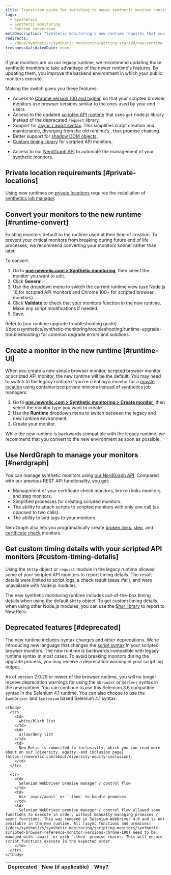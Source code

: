 ```yaml
---
title: Transition guide for switching to newer synthetic monitor runtime
tags:
  - Synthetics
  - Synthetic monitoring
  - Runtime conversion
metaDescription: "Synthetic monitoring's new runtime requires that you make some changes to your already existing monitors."
redirects: 
  - /docs/synthetics/synthetic-monitoring/getting-started/new-runtime
freshnessValidatedDate: never
---
```


If your monitors are on our legacy runtime, we recommend updating those synthetic monitors to take advantage of the newer runtime's features. By updating them, you improve the backend environment in which your public monitors execute.

Making the switch gives you these features:

* Access to [Chrome version 100 and higher](/docs/synthetics/synthetic-monitoring/scripting-monitors/synthetic-scripted-browser-reference-monitor-versions-chrome-100), so that your scripted browser monitors use browser versions similar to the ones used by your end users. 
* Access to the updated [scripted API runtime](/docs/synthetics/synthetic-monitoring/using-monitors/manage-monitor-runtimes#apidependencies) that uses `got` node.js library instead of the deprecated `request` library. 
* Support for [async / await syntax](/docs/synthetics/synthetic-monitoring/using-monitors/manage-monitor-runtimes#browserdependencies). This simplifies script creation and maintenance, diverging from the old runtime’s `.then` promise chaining.
* Better support for [shadow DOM objects](/docs/synthetics/synthetic-monitoring/scripting-monitors/synthetic-scripted-browser-reference-monitor-versions-chrome-100#shadow).
* [Custom timing library](/docs/synthetics/synthetic-monitoring/scripting-monitors/custom-timing-details) for scripted API monitors.
- Access to  our [NerdGraph API](/docs/apis/nerdgraph/examples/nerdgraph-synthetics-tutorial) to automate the management of your synthetic monitors. 

## Private location requirements [#private-locations]

Using new runtimes on [private locations](/docs/synthetics/synthetic-monitoring/private-locations/private-locations-overview-monitor-internal-sites-add-new-locations) requires the installation of [synthetics job manager](/docs/synthetics/synthetic-monitoring/private-locations/install-job-manager).

## Convert your monitors to the new runtime [#runtime-convert]

Existing monitors default to the runtime used at their time of creation. To prevent your critical monitors from breaking during future end of life processes, we recommend converting your monitors sooner rather than later. 

To convert:

1. Go to **[one.newrelic.com > Synthetic monitoring](https://one.newrelic.com/synthetics-nerdlets)**, then select the monitor you want to edit.
2. Click **General**. 
3. Use the dropdown menu to switch the current runtime view (use Node.js 16 for scripted API monitors and Chrome 100+ for scripted browser monitors). 
4. Click **Validate** to check that your monitors function in the new runtime. Make any script modifications if needed. 
5. Save.

<Callout variant="tip">
  Refer to [our runtime upgrade troubleshooting guide](/docs/synthetics/synthetic-monitoring/troubleshooting/runtime-upgrade-troubleshooting) for common upgrade errors and solutions.
</Callout>

## Create a monitor in the new runtime [#runtime-UI]

When you create a new simple browser monitor, scripted browser monitor, or scripted API monitor, the new runtime will be the default. You may need to switch to the legacy runtime if you're creating a monitor for a [private location](/docs/synthetics/synthetic-monitoring/private-locations/monitor-private-locations) using containerized private minions instead of synthetics job managers. 

1. Go to **[one.newrelic.com > Synthetic monitoring > Create monitor](https://one.newrelic.com/synthetics-nerdlets/monitor-create)**, then select the monitor type you want to create.
3. Use the **Runtime** dropdown menu to switch between the legacy and new runtime environment. 
4. Create your monitor. 

While the new runtime is backwards compatible with the legacy runtime, we recommend that you convert to the new environment as soon as possible. 

## Use NerdGraph to manage your monitors [#nerdgraph]

You can manage synthetic monitors using [our NerdGraph API](/docs/apis/nerdgraph/examples/nerdgraph-synthetics-tutorial). Compared with our previous REST API functionality, you get: 

* Management of your certificate check monitors, broken links monitors, and step monitors.
* Simplified processes for creating scripted monitors.
* The ability to attach scripts to scripted monitors with only one call (as opposed to two calls).
* The ability to add tags to your monitors. 

NerdGraph also lets you programatically create [broken links](/docs/apis/nerdgraph/examples/nerdgraph-synthetics-tutorial/#create-broken-links), [step](/docs/apis/nerdgraph/examples/nerdgraph-synthetics-tutorial/#create-step), and [certificate check](/docs/apis/nerdgraph/examples/nerdgraph-synthetics-tutorial/#create-certificate-check) monitors.

## Get custom timing details with your scripted API monitors [#custom-timing-details]

Using the `$http` object or `request` module in the legacy runtime allowed some of your scripted API monitors to report timing details. The result details were limited to script logs, a check result (pass /fail), and were unavailable with Node.js modules.

The new synthetic monitoring runtime includes out-of-the-box timing details when using the default `$http` object. To get custom timing details when using other Node.js modules, you can use the [$har library](/docs/synthetics/synthetic-monitoring/scripting-monitors/custom-timing-details) to report to New Relic.

## Deprecated features [#deprecated]

The new runtime includes syntax changes and other deprecations. We're introducing new language that changes the [script syntax](/docs/synthetics/synthetic-monitoring/scripting-monitors/synthetic-scripted-browser-reference-monitor-versions-chrome-100) in your scripted browser monitors. The new runtime is backwards compatible with legacy runtime syntax in most cases. To avoid breaking monitors during the upgrade process, you may receive a deprecation warning in your script log output.

As of version 2.0.29 or newer of the browser runtime, you will no longer receive deprecation warnings for using the `$browser` or `$driver` syntax in the new runtime. You can continue to use this Selenium 3.6 compatible syntax in the Selenium 4.1 runtime. You can also choose to use the `$webDriver` and `$selenium` based Selenium 4.1 syntax.

<table>
  <thead>
    <tr>
      <th style={{ width: "100px" }}>
        Deprecated 
      </th>
      <th>
        New (if applicable)
      </th>
      <th>
        Why?
      </th>
    </tr>
  </thead>

    <tbody>
      <tr>
        <td>
          white/black list
        </td> 
        <td>
          allow/deny list
        </td>
        <td>
          New Relic is committed to inclusivity, which you can read more about on our [diversity, equity, and inclusion page](https://newrelic.com/about/diversity-equity-inclusion). 
        </td>
      </tr>

      <tr>
        <td>
          Selenium WebDriver promise manager / control flow
        </td> 
        <td>
          Use `async/await` or `.then` to handle promises
        </td>
        <td>
          Selenium WebDriver promise manager / control flow allowed some functions to execute in order, without manually managing promises / async functions. This was removed in Selenium WebDriver 4.0 and is not available in the new runtime. All [async functions and promises](/docs/synthetics/synthetic-monitoring/scripting-monitors/synthetic-scripted-browser-reference-monitor-versions-chrome-100) need to be managed with `await` or with `.then` promise chains. This will ensure script functions execute in the expected order.
        </td>
      </tr>
    </tbody>
</table>